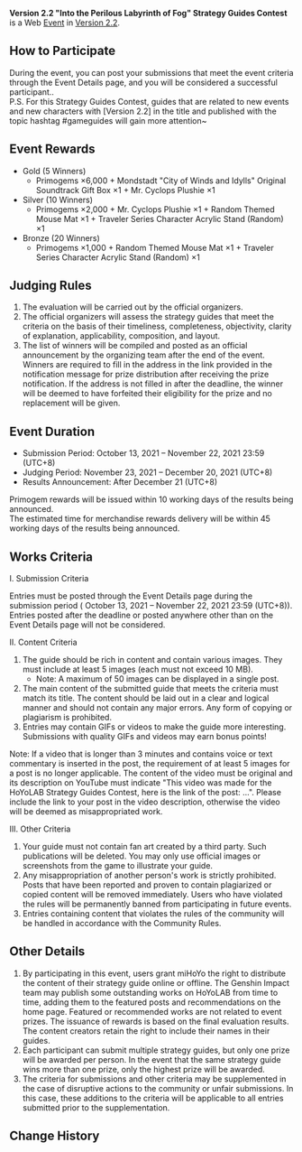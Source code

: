 {{Event
|name              = Version 2.2 "Into the Perilous Labyrinth of Fog" Strategy Guides Contest
|image             = Version 2.2 Into the Perilous Labyrinth of Fog Strategy Guides Contest.png
|type              = Web
|type2             = Submission
|time_known        = yes
|time_start        = 2021-10-13 00:00:00
|time_start_offset = GMT+8
|time_end          = 2021-11-22 23:59:00
|time_end_offset   = GMT+8
|link              = https://www.hoyolab.com/contribution/70
}}
'''Version 2.2 "Into the Perilous Labyrinth of Fog" Strategy Guides Contest''' is a Web [[Event]] in [[Version 2.2]].

==How to Participate==
During the event, you can post your submissions that meet the event criteria through the Event Details page, and you will be considered a successful participant..<br />P.S. For this Strategy Guides Contest, guides that are related to new events and new characters with [Version 2.2] in the title and published with the topic hashtag #gameguides will gain more attention~

==Event Rewards==
* Gold (5 Winners)
** Primogems ×6,000 + Mondstadt "City of Winds and Idylls" Original Soundtrack Gift Box ×1 + Mr. Cyclops Plushie ×1
* Silver (10 Winners)
** Primogems ×2,000 + Mr. Cyclops Plushie ×1 + Random Themed Mouse Mat ×1 + Traveler Series Character Acrylic Stand (Random) ×1
* Bronze (20 Winners)
** Primogems ×1,000 + Random Themed Mouse Mat ×1 + Traveler Series Character Acrylic Stand (Random) ×1

==Judging Rules==
# The evaluation will be carried out by the official organizers.
# The official organizers will assess the strategy guides that meet the criteria on the basis of their timeliness, completeness, objectivity, clarity of explanation, applicability, composition, and layout.
# The list of winners will be compiled and posted as an official announcement by the organizing team after the end of the event. Winners are required to fill in the address in the link provided in the notification message for prize distribution after receiving the prize notification. If the address is not filled in after the deadline, the winner will be deemed to have forfeited their eligibility for the prize and no replacement will be given.

==Event Duration==
* Submission Period: October 13, 2021 – November 22, 2021 23:59 (UTC+8)
* Judging Period: November 23, 2021 – December 20, 2021 (UTC+8)
* Results Announcement: After December 21 (UTC+8)
Primogem rewards will be issued within 10 working days of the results being announced.<br />The estimated time for merchandise rewards delivery will be within 45 working days of the results being announced.

==Works Criteria==
;I. Submission Criteria
Entries must be posted through the Event Details page during the submission period ( October 13, 2021 – November 22, 2021 23:59 (UTC+8)). Entries posted after the deadline or posted anywhere other than on the Event Details page will not be considered.

;II. Content Criteria
# The guide should be rich in content and contain various images. They must include at least 5 images (each must not exceed 10 MB).
#* Note: A maximum of 50 images can be displayed in a single post.
# The main content of the submitted guide that meets the criteria must match its title. The content should be laid out in a clear and logical manner and should not contain any major errors. Any form of copying or plagiarism is prohibited.
# Entries may contain GIFs or videos to make the guide more interesting. Submissions with quality GIFs and videos may earn bonus points!

Note: If a video that is longer than 3 minutes and contains voice or text commentary is inserted in the post, the requirement of at least 5 images for a post is no longer applicable. The content of the video must be original and its description on YouTube must indicate "This video was made for the HoYoLAB Strategy Guides Contest, here is the link of the post: ...". Please include the link to your post in the video description, otherwise the video will be deemed as misappropriated work.

;III. Other Criteria
# Your guide must not contain fan art created by a third party. Such publications will be deleted. You may only use official images or screenshots from the game to illustrate your guide.
# Any misappropriation of another person's work is strictly prohibited. Posts that have been reported and proven to contain plagiarized or copied content will be removed immediately. Users who have violated the rules will be permanently banned from participating in future events.
# Entries containing content that violates the rules of the community will be handled in accordance with the Community Rules.

==Other Details==
# By participating in this event, users grant miHoYo the right to distribute the content of their strategy guide online or offline. The Genshin Impact team may publish some outstanding works on HoYoLAB from time to time, adding them to the featured posts and recommendations on the home page. Featured or recommended works are not related to event prizes. The issuance of rewards is based on the final evaluation results. The content creators retain the right to include their names in their guides.
# Each participant can submit multiple strategy guides, but only one prize will be awarded per person. In the event that the same strategy guide wins more than one prize, only the highest prize will be awarded.
# The criteria for submissions and other criteria may be supplemented in the case of disruptive actions to the community or unfair submissions. In this case, these additions to the criteria will be applicable to all entries submitted prior to the supplementation.

==Change History==
{{Change History|2.2}}